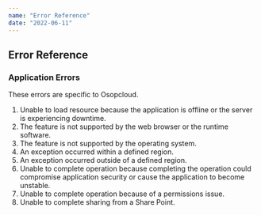 ```yaml
---
name: "Error Reference"
date: "2022-06-11"
---
```


## Error Reference

### Application Errors

These errors are specific to Osopcloud.

1. Unable to load resource because the application is offline or the server is experiencing downtime.
2. The feature is not supported by the web browser or the runtime software.
3. The feature is not supported by the operating system.
4. An exception occurred within a defined region.
5. An exception occurred outside of a defined region.
6. Unable to complete operation because completing the operation could compromise application security or cause the application to become unstable.
7. Unable to complete operation because of a permissions issue.
8. Unable to complete sharing from a Share Point.
